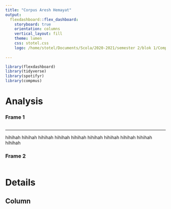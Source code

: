 ```yaml
---
title: "Corpus Aresh Hemayat"
output: 
  flexdashboard::flex_dashboard:
    storyboard: true
    orientation: columns
    vertical_layout: fill
    theme: lumen
    css: stotel.css
    logo: /home/stotel/Documents/Scola/2020-2021/semester 2/blok 1/Computational Musicology/css/waves.gif
    
---
```



```r
library(flexdashboard)
library(tidyverse)
library(spotifyr)
library(compmus)


```


Analysis {.storyboard}
=========================================

### Frame 1

```r

```

***
hihihah
hihihah
hihihah
hihihah
hihihah
hihihah
hihihah
hihihah
hihihah
hihihah

### Frame 2

```r
```

Details
=========================================

Column
-----------------------------------------
